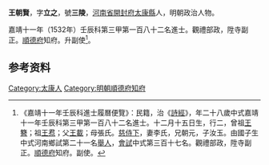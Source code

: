 {{明清人物信息框
| 姓名 = 王朝賢
| 原名 =
| 圖片名稱= 
| 圖片大小 =
| 圖片說明 = 
| 最高職務 = 按察使司副使
| 國家 = 大明 
| 爵位 =
| 籍貫 = [[河南省|河南省]][[開封府|開封府]][[太康縣|太康縣]]
| 族裔 = 
| 字號 = 字立之，號三陵
| 諡號 =
| 出生日期 = 十二月十五日
| 出生地點 =
| 逝世日期 = 
| 逝世地點 =
| 墓葬 =
| 配偶 = 李氏
| 親屬 = 曾祖[[王簪|王簪]]，祖[[王焄|王焄]]，父[[王載|王載]]，母張氏
| 出身 =
* 嘉靖十一年壬辰科進士
| 經歷 =
| 著作 =  
}}
'''王朝賢'''{{BD|1505年||？年||}}，字'''立之'''，號'''三陵'''，[[河南省|河南省]][[開封府|開封府]][[太康縣|太康縣]]人，明朝政治人物。

嘉靖十一年（1532年）壬辰科第三甲第一百八十二名進士。觀禮部政，陞寺副正。[[順德府|順德府]]知府。升副使<ref>《嘉靖十一年壬辰科進士履曆便覽》：民籍，治《[[詩經|詩經]]》，年二十八歲中式嘉靖十一年壬辰科第三甲第一百八十二名進士。十二月十五日生，行二，曾祖[[王簪|王簪]]；祖[[王焄|王焄]]；父[[王載|王載]]；母張氏。[[慈侍下|慈侍下]]，妻李氏，兄朝元，子汝玉。由國子生中式河南鄉試第二十一名[[舉人|舉人]]，[[會試|會試]]中式第三百十七名。觀禮部政，陞寺副正。[[順德府|順德府]]知府。副使。</ref>。

== 参考资料 ==
{{reflist}}

{{嘉靖十一年壬辰科殿试金榜}}

{{Authority control}}
{{DEFAULTSORT:Wang王}}
[[Category:太康人|Category:太康人]]
[[Category:明朝順德府知府|Category:明朝順德府知府]]


{{明朝人物小作品}}